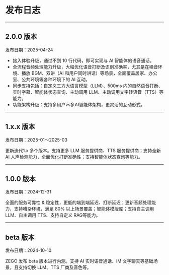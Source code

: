 # 发布日志

---

## 2.0.0 版本
发布日期：2025-04-24

- 接入体验升级，通过不到 10 行代码，即可实现与 AI 智能体的语音通话。
- 全流程音频处理能力升级，大幅优化语音打断及识别准确率，尤其是在噪音环境、播放 BGM、双讲（AI 和用户同时讲话）等场景，全面覆盖居家、办公室、公共环境等各种环境下的 AI 互动。
- 同步支持包括：自定义三方大语言模型（LLM）、500ms 内的自然语音打断、实时字幕、智能体状态查询、主动调用 LLM、主动调用文字转语音（TTS）等能力。
- 功能架构升级：支持多用户vs多AI智能体架构，更灵活的互动形式。

---

## 1.x.x 版本

发布日期：2025-01～2025-03

更新迭代1.x 多个版本。支持更多 LLM 服务提供商、TTS 服务提供商；支持全新 AI 人声检测能力，全面优化打断准确性；支持智能体状态查询等能力。

---

## 1.0.0 版本

发布日期：2024-12-31

全面的服务可靠性 & 稳定性，更低的端到端延迟、打断延迟；更新音频处理能力，支持嘈杂环境，满足 80% 以上场景覆盖；智能体模版库；支持自主调用 LLM、自主调用 TTS、支持自定义 RAG等能力。

---

## beta 版本

发布日期：2024-10-10

ZEGO 发布 beta 版本进行内测。支持 AI 实时语音通话、IM 文字聊天等基础场景，且支持切换 LLM、TTS 厂商及音色等。
